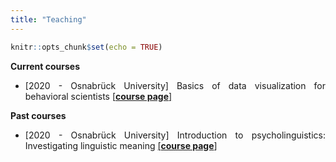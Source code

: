 ```yaml
---
title: "Teaching"
---
```


```r
knitr::opts_chunk$set(echo = TRUE)
```

<style>
body {
  text-align: justify}

h1 {
  text-align: center
}
</style>

**Current courses**

* [2020 - Osnabrück University] Basics of data visualization for behavioral scientists [[**course page**]](https://vini-macuch-silva.github.io/basics-of-data-viz-for-behavioral-scientists/)

**Past courses**

* [2020 - Osnabrück University] Introduction to psycholinguistics: Investigating linguistic meaning [[**course page**]](https://vini-macuch-silva.github.io/intro-to-psycholinguistics/)

